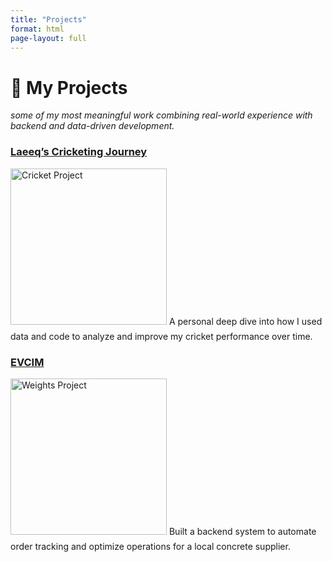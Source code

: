 ```yaml
---
title: "Projects"
format: html
page-layout: full
---
```


# 💼 My Projects

_some of my most meaningful work combining real-world experience with backend and data-driven development._

<div class="project-cards">

::: {.project-card}
### [Laeeq’s Cricketing Journey](projects/cricket-journey.qmd)
<img src="projects/cricket.jpg" alt="Cricket Project" width="250" style="margin-bottom: 10px;">
A personal deep dive into how I used data and code to analyze and improve my cricket performance over time.
:::

::: {.project-card}
### [EVCIM](projects/EVCIM.qmd)
<img src="projects/weights.jpg" alt="Weights Project" width="250" style="margin-bottom: 10px;">
Built a backend system to automate order tracking and optimize operations for a local concrete supplier.
:::

</div>




